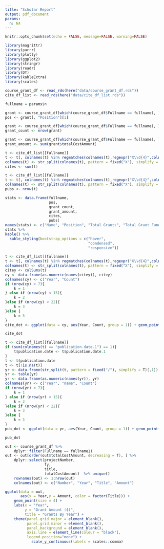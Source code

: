 ```yaml
---
title: "Scholar Report"
output: pdf_document
params:
  n: NA
---
```


```r
knitr::opts_chunk$set(echo = FALSE, message=FALSE, warning=FALSE)
```

```r
library(magrittr)
library(purrr)
library(plotly)
library(ggplot2)
library(stringr)
library(readr)
library(DT)
library(kableExtra)
library(scales)
```

```r
course_grant_df <- read_rds(here("data/course_grant_df.rds"))
cite_df_list <- read_rds(here("data/cite_df_list.rds"))
```


```r
fullname = params$n
```


```r
grant <- course_grant_df[which(course_grant_df$Fullname == fullname), ]
pos <- grant[, "Position"][1]
```

```r
grant <- course_grant_df[which(course_grant_df$Fullname == fullname), ]
grant_count <- nrow(grant)
```

```r
grant <- course_grant_df[which(course_grant_df$Fullname == fullname), ]
grant_amount <- sum(grant$totalCostAmount)
```

```r
t <- cite_df_list[[fullname]]
t <- t[, colnames(t) %in% regmatches(colnames(t),regexpr("X\\d{4}",colnames(t)))]
colnames(t) <- str_split(colnames(t), pattern = fixed("X"), simplify = T)[,2]
cites <- sum(t)
```

```r
t <- cite_df_list[[fullname]]
t <- t[, colnames(t) %in% regmatches(colnames(t),regexpr("X\\d{4}",colnames(t)))]
colnames(t) <- str_split(colnames(t), pattern = fixed("X"), simplify = T)[,2]
pubs <- nrow(t)
```


```r
stats <- data.frame(fullname,
                    pos,
                    grant_count,
                    grant_amount,
                    cites,
                    pubs)
names(stats) <- c("Name", "Position", "Total Grants", "Total Grant Funding", "Total Citations", "Total Publications")
stats %>% 
kable() %>%
  kable_styling(bootstrap_options = c("hover", 
                                      "condensed", 
                                      "responsive"))
```

```r
t <- cite_df_list[[fullname]]
t <- t[, colnames(t) %in% regmatches(colnames(t),regexpr("X\\d{4}",colnames(t)))]
colnames(t) <- str_split(colnames(t), pattern = fixed("X"), simplify = T)[,2]
citey <- colSums(t)
cy <- data.frame(as.numeric(names(citey)), citey)
colnames(cy) <- c("Year", "Count")
if (nrow(cy) < 7){
    k = 1
} else if (nrow(cy) < 15){
    k = 2
}else if (nrow(cy) < 22){
    k = 3
}else {
    k = 5
}
cite_dot <- ggplot(data = cy, aes(Year, Count, group = 1)) + geom_point(color = "#F8766D", size = 4) + geom_line(color = "#F8766D") + labs(Year = "Year", y = "Citations", title = "Citations By Year") + theme(panel.grid.major = element_blank(), panel.grid.minor = element_blank(),panel.background = element_blank(), axis.line = element_line(colour = "black")) + scale_x_continuous(breaks=seq(min(cy$Year), max(cy$Year), by = k))
```

```r
cite_dot
```

```r
t <- cite_df_list[[fullname]]
if (sum(colnames(t) == "publication.date.1") == 1){
    t$publication.date <- t$publication.date.1
}
t <- t$publication.date
t <- t[!is.na(t)]
yr <- data.frame(str_split(t, pattern = fixed("/"), simplify = T)[,1])
yr <- table(yr)
yr <- data.frame(as.numeric(names(yr)), yr)
colnames(yr) <- c("Year", "name", "Count")
if (nrow(yr) < 7){
    k = 1
} else if (nrow(yr) < 15){
    k = 2
}else if (nrow(yr) < 22){
    k = 3
}else {
    k = 5
}
pub_dot <- ggplot(data = yr, aes(Year, Count, group = 1)) + geom_point(color = "#619CFF", size = 4) + geom_line(color = "#619CFF") + labs(x = "Year", y = "Publications", title = "Publications By Year") + theme(panel.grid.major = element_blank(), panel.grid.minor = element_blank(),panel.background = element_blank(), axis.line = element_line(colour = "black"), legend.position="none") + scale_x_continuous(breaks=seq(min(yr$Year), max(yr$Year), by = k))
```


```r
pub_dot
```

```r
out <- course_grant_df %>%
    dplyr::filter(Fullname == fullname1) 
out <- out[order(out$totalCostAmount, decreasing = T), ] %>%
    dplyr::select(projectNumber,
                  fy,
                  title,
                  totalCostAmount)  %>% unique()
    rownames(out) <- 1:nrow(out)
    colnames(out) <- c("Number", "Year", "Title", "Amount")

ggplot(data = out, 
       aes(x = Year,y = Amount, color = factor(Title))) + 
    geom_point(size = 4) + 
    labs(x = "Year", 
         y = "Grant Amount ($)", 
         title = "Grants By Year") + 
    theme(panel.grid.major = element_blank(), 
          panel.grid.minor = element_blank(),
          panel.background = element_blank(), 
          axis.line = element_line(colour = "black"), 
          legend.position="none") + 
            scale_y_continuous(labels = scales::comma)
    
```

